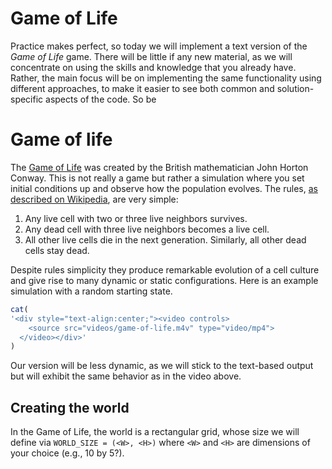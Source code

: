 # Game of Life {#game-of-life}

Practice makes perfect, so today we will implement a text version of the _Game of Life_ game. There will be little if any new material, as we will concentrate on using the skills and knowledge that you already have. Rather, the main focus will be on implementing the same functionality using different approaches, to make it easier to see both common and solution-specific aspects of the code. So be 

# Game of life
The [Game of Life](https://en.wikipedia.org/wiki/Conway%27s_Game_of_Life) was created by the British mathematician John Horton Conway. This is not really a game but rather a simulation where you set initial conditions up and observe how the population evolves. The rules, [as described on Wikipedia](https://en.wikipedia.org/wiki/Conway%27s_Game_of_Life), are very simple:

1. Any live cell with two or three live neighbors survives.
2. Any dead cell with three live neighbors becomes a live cell.
3. All other live cells die in the next generation. Similarly, all other dead cells stay dead.

Despite rules simplicity they produce remarkable evolution of a cell culture and give rise to many dynamic or static configurations. Here is an example simulation with a random starting state.

```r
cat(
'<div style="text-align:center;"><video controls>
    <source src="videos/game-of-life.m4v" type="video/mp4"> 
  </video></div>'
)
```

Our version will be less dynamic, as we will stick to the text-based output but will exhibit the same behavior as in the video above.

## Creating the world
In the Game of Life, the world is a rectangular grid, whose size we will define via `WORLD_SIZE = (<W>, <H>)` where `<W>` and `<H>` are dimensions of your choice (e.g., 10 by 5?). 


